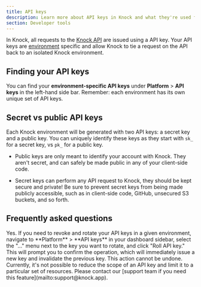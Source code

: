 ```yaml
---
title: API keys
description: Learn more about API keys in Knock and what they're used for.
section: Developer tools
---
```


In Knock, all requests to the [Knock API](/api-reference) are issued using a API key. Your API keys are [environment](/concepts/environments) specific and allow Knock to tie a request on the API back to an isolated Knock environment.

## Finding your API keys

You can find your **environment-specific API keys** under **Platform** > **API keys** in the left-hand side bar. Remember: each environment has its own unique set of API keys.

## Secret vs public API keys

Each Knock environment will be generated with two API keys: a secret key and a public key. You can uniquely identify these keys as they start with `sk_` for a secret key, vs `pk_` for a public key.

- Public keys are only meant to identify your account with Knock. They aren't secret, and can safely be made public in any of your client-side code.

- Secret keys can perform any API request to Knock, they should be kept secure and private! Be sure to prevent secret keys from being made publicly accessible, such as in client-side code, GitHub, unsecured S3 buckets, and so forth.

## Frequently asked questions

<AccordionGroup>
  <Accordion title="Can I revoke an API key once generated?">
    Yes. If you need to revoke and rotate your API keys in a given environment,
    navigate to **Platform** > **API keys** in your dashboard sidebar, select the "..."
    menu next to the key you want to rotate, and click "Roll API key." This will
    prompt you to confirm the operation, which will immediately issue a new key
    and invalidate the previous key. This action cannot be undone.
  </Accordion>
  <Accordion title="Can I further scope API key access?">
    Currently, it's not possible to reduce the scope of an API key and limit it
    to a particular set of resources. Please contact our [support team if you
    need this feature](mailto:support@knock.app).
  </Accordion>
</AccordionGroup>
